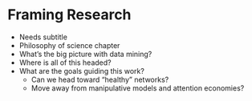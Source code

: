 # Framing Research

- Needs subtitle
- Philosophy of science chapter
- What's the big picture with data mining?
- Where is all of this headed?
- What are the goals guiding this work?
  - Can we head toward "healthy" networks?
  - Move away from manipulative models and attention economies?
